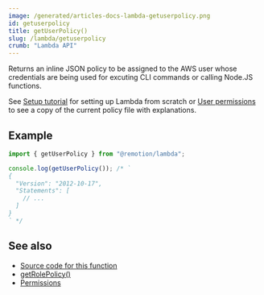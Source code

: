 ```yaml
---
image: /generated/articles-docs-lambda-getuserpolicy.png
id: getuserpolicy
title: getUserPolicy()
slug: /lambda/getuserpolicy
crumb: "Lambda API"
---
```


Returns an inline JSON policy to be assigned to the AWS user whose credentials are being used for excuting CLI commands or calling Node.JS functions.

See [Setup tutorial](/docs/lambda/setup) for setting up Lambda from scratch or [User permissions](/docs/lambda/permissions#user-permissions) to see a copy of the current policy file with explanations.

## Example

```ts twoslash
import { getUserPolicy } from "@remotion/lambda";

console.log(getUserPolicy()); /* `
{
  "Version": "2012-10-17",
  "Statements": [
    // ...
  ]
}
` */
```

## See also

- [Source code for this function](https://github.com/remotion-dev/remotion/blob/main/packages/lambda/src/api/iam-validation/user-permissions.ts)
- [getRolePolicy()](/docs/lambda/getrolepolicy)
- [Permissions](/docs/lambda/permissions)
